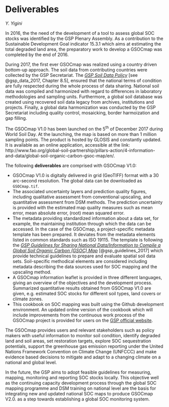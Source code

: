 # Deliverables {#deliverables}
*Y. Yigini*

In 2016, the the need of the development of a tool to assess global SOC stocks was identified by the GSP Plenary Assembly. As a contribution to the Sustainable Development Goal indicator 15.3.1 which aims at estimating the total degraded land area, the preparatory work to develop a GSOCmap was completed by the end of 2016.

During 2017, the first ever GSOCmap was realized using a country driven bottom-up approach. The soil data from contributing countries were collected by the GSP Secretariat. The [*GSP Soil Data Policy*](http://www.fao.org/3/a-bs975e.pdf) [see @gsp_data_2017, Chapter 8.5], ensured that the national terms of condition are fully respected during the whole process of data sharing. National soil data was compiled and harmonized with regard to differences in laboratory methodologies and sampling units. Furthermore, a global soil database was created using recovered soil data legacy from archives, institutions and projects. Finally, a global data harmonization was conducted by the GSP Secretariat including quality control, mosaicking, border harmoization and gap filling.

The GSOCmap V1.0 has been launched on the 5^th^ of December 2017 during World Soil Day. At the launching, the map is based on more than 1 million sampling points. The product is hosted by GLOSIS and constantly updated. It is available as an online application, accessible at the link: http://www.fao.org/global-soil-partnership/pillars-action/4-information-and-data/global-soil-organic-carbon-gsoc-map/en/.

The following **deliverables** are comprised with GSOCmap V1.0:

*   GSOCmap V1.0 is digitally delivered in grid (GeoTIFF) format with a 30 arc-second resolution. The global data can be downloaded as `GSOCmap.tif`.
*   The associated uncertainty layers and prediction quality figures, including qualitative assessment from conventional upscaling, and quantitative assessment from DSM methods. The prediction uncertainty is provided with the estimated map quality measures such as mean error, mean absolute error, (root) mean squared error. 
*   The metadata providing standardized information about a data set, for example, the maintaining institution through which the data can be accessed. In the case of the GSOCmap, a project-specific metadata template has been prepared. It deviates from the metadata elements listed in common standards such as ISO 19115. The template is following the [*GSP Guidelines for Sharing National Data/Information to Compile a Global Soil Organic Carbon (GSOC) Map*](http://www.fao.org/3/a-bp164e.pdf) [@gsp_guidelines_2017] which provide technical guidelines to prepare and evaluate spatial soil data sets. Soil-specific methodical elements are considered including metadata describing the data sources used for SOC mapping and the upscaling method.
* A GSOCmap information leaflet is provided in three different languages, giving an overview of the objectives and the development process. Summarized quantitative results obtained from GSOCmap V1.0 are given, e.g. estimated SOC stocks for different soil types, land covers or climate zones.
* This cookbook on SOC mapping was built using the Github development environment. An updated online version of the cookbook which will include improvements from the continuous work process of the GSOCmap project is provided for users on the [GSP official website](http://www.fao.org/global-soil-partnership/pillars-action/4-information-and-data/global-soil-organic-carbon-gsoc-map/en/).

The GSOCmap provides users and relevant stakeholders such as policy makers with useful information to monitor soil condition, identify degraded land and soil areas, set restoration targets, explore SOC sequestration potentials, support the greenhouse gas emission reporting under the United Nations Framework Convention on Climate Change (UNFCCC) and make evidence based decisions to mitigate and adapt to a changing climate on a national and global level.

In the future, the GSP aims to adopt feasible guidelines for measuring, mapping, monitoring and reporting SOC stocks locally. This objective well as the continuing capacity development process through the global SOC mapping programme and DSM training on national level are the basis for integrating new and updated national SOC maps to produce GSOCmap V2.0. as a step towards establishing a global SOC monitoring system.
